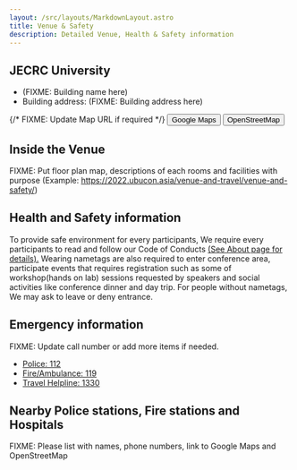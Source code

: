 ```yaml
---
layout: /src/layouts/MarkdownLayout.astro
title: Venue & Safety
description: Detailed Venue, Health & Safety information
---
```


## JECRC University

- (FIXME: Building name here)
- Building address: (FIXME: Building address here)

{/* FIXME: Update Map URL if required */}
<Button element="a" href="https://maps.app.goo.gl/saSFBMYQY1QQzvTTA"> Google Maps </Button> 
<Button element="a" href="https://www.openstreetmap.org/?mlat=26.77567&mlon=75.87874#map=19/26.77567/75.87874"> OpenStreetMap </Button> 
<OpenStreetMap
    osmEmbedQuery="bbox=75.87706178426744%2C26.774589195977782%2C75.88041454553606%2C26.776753927951866&amp;layer=mapnik&amp;marker=26.77567156712358%2C75.87873816490173"/>

## Inside the Venue

FIXME: Put floor plan map, descriptions of each rooms and facilities with purpose (Example: https://2022.ubucon.asia/venue-and-travel/venue-and-safety/)

## Health and Safety information
To provide safe environment for every participants, We require every participants to read and follow our Code of Conducts [(See About page for details).](/about)
Wearing nametags are also required to enter conference area, participate events that requires registration such as some of workshop(hands on lab) sessions requested by speakers and social activities like conference dinner and day trip.
For people without nametags, We may ask to leave or deny entrance.

## Emergency information
FIXME: Update call number or add more items if needed.
- [Police: 112](tel:112)
- [Fire/Ambulance: 119](tel:119)
- [Travel Helpline: 1330](tel:1330)

## Nearby Police stations, Fire stations and Hospitals
FIXME: Please list with names, phone numbers, link to Google Maps and OpenStreetMap